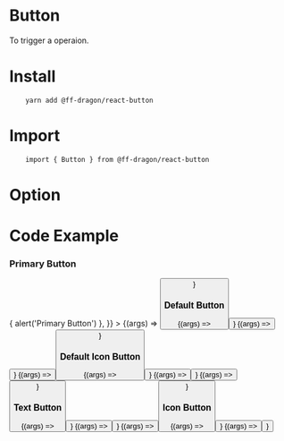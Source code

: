 
<Meta title="MDX/Button" component={Button} />

<!--- This is your Story template function, shown here in React -->

# Button

To trigger a operaion.

# Install

```
    yarn add @ff-dragon/react-button
```

# Import

```
    import { Button } from @ff-dragon/react-button
```

# Option

<ArgsTable of={Button} />

# Code Example

### Primary Button

<!-- why show the MDXCreateElement tag, this is a storybooks issue, you can refer https://github.com/storybookjs/storybook/issues/11542 -->

<Canvas>
    <Story
        name="Primary"
        args={{
            btnType: 'button',
            children: 'Primary Button',
            modifier: 'primary',
            onClick: () => {
                alert('Primary Button')
            },
        }}
    >
        {(args) => <Button {...args} />}
    </Story>
</Canvas>

### Default Button

<Canvas>
    <Story
        name="Default-large"
        args={{
            btnType: 'button',
            children: 'Default Large',
            modifier: 'default',
            size: 'large',
        }}
    >
        {(args) => <Button {...args} />}
    </Story>
    <Story
        name="Default-medium"
        args={{
            btnType: 'button',
            children: 'Default Medium',
            modifier: 'default',
            size: 'medium',
        }}
    >
        {(args) => <Button {...args} />}
    </Story>
    <Story
        name="Default-small"
        args={{
            btnType: 'button',
            children: 'Default Small',
            modifier: 'default',
            size: 'small',
        }}
    >
        {(args) => <Button {...args} />}
    </Story>
</Canvas>

### Default Icon Button

<Canvas>
    <Story
        name="Default-Icon-large"
        args={{
            btnType: 'button',
            children: 'Default Icon Large',
            modifier: 'default',
            size: 'large',
            icon: 'IconEdit',
        }}
    >
        {(args) => <Button {...args} />}
    </Story>
    <Story
        name="Default-Icon-medium"
        args={{
            btnType: 'button',
            children: 'Default Icon Medium',
            modifier: 'default',
            size: 'medium',
            icon: 'IconEdit',
        }}
    >
        {(args) => <Button {...args} />}
    </Story>
    <Story
        name="Default-Icon-small"
        args={{
            btnType: 'button',
            children: 'Default Icon Small',
            modifier: 'default',
            size: 'small',
            icon: 'IconEdit',
        }}
    >
        {(args) => <Button {...args} />}
    </Story>
</Canvas>

### Text Button

<Canvas>
    <Story
        name="Text-Icon-large"
        args={{
            btnType: 'text',
            children: 'Text Button Large',
            size: 'large',
            icon: 'IconEdit',
        }}
    >
        {(args) => <Button {...args} />}
    </Story>
    <Story
        name="Text-Icon-medium"
        args={{
            btnType: 'text',
            children: 'Text Button Medium',
            size: 'medium',
            icon: 'IconEdit',
        }}
    >
        {(args) => <Button {...args} />}
    </Story>
    <Story
        name="Text-Icon-small"
        args={{
            btnType: 'text',
            children: 'Text Button Small',
            size: 'small',
            icon: 'IconEdit',
        }}
    >
        {(args) => <Button {...args} />}
    </Story>
</Canvas>

### Icon Button

<Canvas>
    <Story
        name="Icon-Button-large"
        args={{
            btnType: 'icon',
            children: 'Large',
            size: 'large',
            icon: 'IconEdit',
        }}
    >
        {(args) => <Button {...args} />}
    </Story>
    <Story
        name="Icon-Button-medium"
        args={{
            btnType: 'icon',
            children: 'Medium',
            size: 'medium',
            icon: 'IconEdit',
        }}
    >
        {(args) => <Button {...args} />}
    </Story>
</Canvas>
